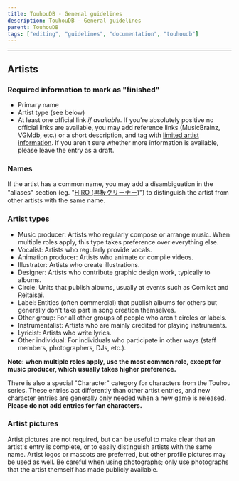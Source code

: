 ---
title: TouhouDB - General guidelines
description: TouhouDB - General guidelines
parent: TouhouDB
tags: ["editing", "guidelines", "documentation", "touhoudb"]
---

----

## Artists

### Required information to mark as "finished"

* Primary name
* Artist type (see below)
* At least one official link *if available*. If you're absolutely positive no official links are available, you may add reference links (MusicBrainz, VGMdb, etc.) or a short description, and tag with [limited artist information](https://touhoudb.com/T/1203). If you aren't sure whether more information is available, please leave the entry as a draft.

### Names

If the artist has a common name, you may add a disambiguation in the "aliases" section (eg. "[HIRO (黒板クリーナー)](https://touhoudb.com/Ar/9648)") to distinguish the artist from other artists with the same name.

### Artist types

* Music producer: Artists who regularly compose or arrange music. When multiple roles apply, this type takes preference over everything else.
* Vocalist: Artists who regularly provide vocals.
* Animation producer: Artists who animate or compile videos.
* Illustrator: Artists who create illustrations.
* Designer: Artists who contribute graphic design work, typically to albums.
* Circle: Units that publish albums, usually at events such as Comiket and Reitaisai.
* Label: Entities (often commercial) that publish albums for others but generally don't take part in song creation themselves.
* Other group: For all other groups of people who aren't circles or labels.
* Instrumentalist: Artists who are mainly credited for playing instruments.
* Lyricist: Artists who write lyrics.
* Other individual: For individuals who participate in other ways (staff members, photographers, DJs, etc.).

**Note: when multiple roles apply, use the most common role, except for music producer, which usually takes higher preference.**

There is also a special "Character" category for characters from the Touhou series. These entries act differently than other artist entries, and new character entries are generally only needed when a new game is released. **Please do not add entries for fan characters.**

### Artist pictures

Artist pictures are not required, but can be useful to make clear that an artist's entry is complete, or to easily distinguish artists with the same name. Artist logos or mascots are preferred, but other profile pictures may be used as well. Be careful when using photographs; only use photographs that the artist themself has made publicly available.

